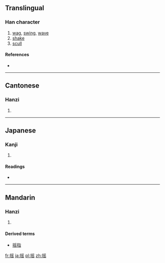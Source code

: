 {{also|搖}}
==Translingual==

===Han character===
{{Han char|rn=64|rad=手|as=10|sn=13|four=|canj=手月人山 (QBOU), X手月人山 (XQBOU)}}

# [[wag]], [[swing]], [[wave]]
# [[shake]]
# [[scull]]

====References====
* {{Han ref|kx=0449.081|hdz=31933.060|uh=6447|ud=25671}}

----

==Cantonese==

===Hanzi===
{{yue-hanzi|jyut=|tra=搖}}

# {{defn|Cantonese|sort=手10}}

----

==Japanese==

===Kanji===
{{ja-kanji|grade=|rs=手10}}

# {{defn|Japanese|sort=手10}}

====Readings====
* {{ja-readings|on=[[よう]] (yō)|kun=[[ゆする]] (yusuru), [[ゆれる]] (yureru), [[ゆすぶる]] (yusuburu)}}

----

==Mandarin==

===Hanzi===
{{cmn-hanzi|tra=搖|pin=[[yáo]] ([[yao2]])|wg=yao<sup>2</sup>}}

# {{defn|Mandarin|sort=手10}}

====Derived terms====
*[[摇指]]

[[fr:摇]]
[[ja:摇]]
[[pl:摇]]
[[zh:摇]]